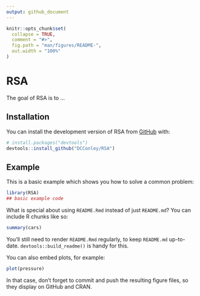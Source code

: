 ```yaml
---
output: github_document
---
```


<!-- README.md is generated from README.Rmd. Please edit that file -->

```r
knitr::opts_chunk$set(
  collapse = TRUE,
  comment = "#>",
  fig.path = "man/figures/README-",
  out.width = "100%"
)
```

# RSA

<!-- badges: start -->
<!-- badges: end -->

The goal of RSA is to ...

## Installation

You can install the development version of RSA from [GitHub](https://github.com/) with:

``` r
# install.packages("devtools")
devtools::install_github("DCConley/RSA")
```

## Example

This is a basic example which shows you how to solve a common problem:

```r
library(RSA)
## basic example code
```

What is special about using `README.Rmd` instead of just `README.md`? You can include R chunks like so:

```r
summary(cars)
```

You'll still need to render `README.Rmd` regularly, to keep `README.md` up-to-date. `devtools::build_readme()` is handy for this.

You can also embed plots, for example:

```r
plot(pressure)
```

In that case, don't forget to commit and push the resulting figure files, so they display on GitHub and CRAN.
